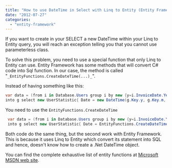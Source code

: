 ```yaml
---
title: "How to use DateTime in Select with Linq to Entity (Entity Framework 4.3)"
date: "2012-07-27"
categories: 
  - "entity-framework"
---
```


If you want to create in your SELECT a new DateTime within your Linq to Entity query, you will reach an exception telling you that you cannot use parameterless class.

To solve this problem, you need to use a special function that only Linq to Entity can use. Entity Framework has some methods that will convert C\# code into Sql function. In our case, the method is called "`_EntityFunctions.CreateDateTime(...)_`".

Instead of having something like this:


```csharp
var data = (from i in Database.Users group i by new {y=i.InvoiceDate.Year,m = i.InvoiceDate.Month} 
into g select new UserStatistic{ Date = new DateTime(g.Key.y, g.Key.m, 1), Experience = g.Sum(o => o.Exp)); 
```

You need to use the `EntityFunctions.CreateDateTime` 


```csharp
 var data = (from i in Database.Users group i by new {y=i.InvoiceDate.Year,m = i.InvoiceDate.Month} 
 into g select new UserStatistic{ Date = EntityFunctions.CreateDateTime(g.Key.y, g.Key.m, 1, 0, 0, 0), Experience = g.Sum(o => o.Exp)); 
```

Both code do the same thing, but the second work with Entity Framework. This is because it uses Linq to Entity which convert its statement into SQL and hence, doesn't know how to create a .Net DateTime object.

You can find the complete exhaustive list of entity functions at [Microsoft MSDN web site](http://msdn.microsoft.com/en-us/library/dd412643).
